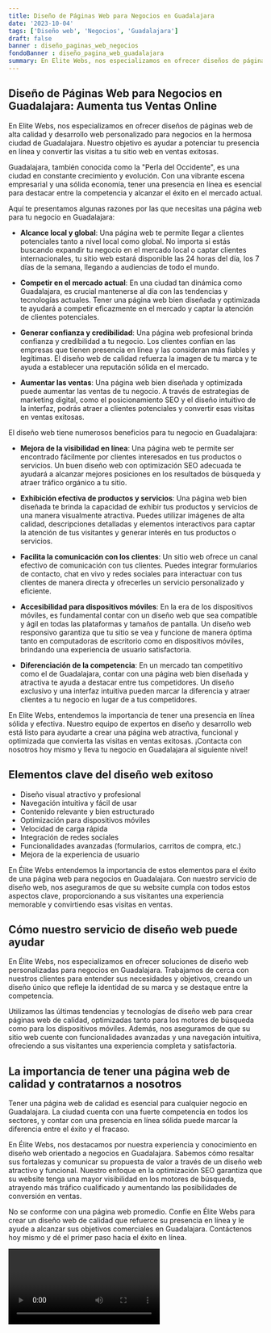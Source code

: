```yaml
---
title: Diseño de Páginas Web para Negocios en Guadalajara
date: '2023-10-04'
tags: ['Diseño web', 'Negocios', 'Guadalajara']
draft: false
banner : diseño_paginas_web_negocios
fondoBanner : diseño_pagina_web_guadalajara
summary: En Elite Webs, nos especializamos en ofrecer diseños de páginas web de alta calidad y desarrollo web personalizado para negocios en la hermosa ciudad de Guadalajara. Nuestro objetivo es ayudar a potenciar tu presencia en línea y convertir las visitas a tu sitio web en ventas exitosas. 
---
```


## Diseño de Páginas Web para Negocios en Guadalajara: Aumenta tus Ventas Online

En Elite Webs, nos especializamos en ofrecer diseños de páginas web de alta calidad y desarrollo web personalizado para negocios en la hermosa ciudad de Guadalajara. Nuestro objetivo es ayudar a potenciar tu presencia en línea y convertir las visitas a tu sitio web en ventas exitosas. 

Guadalajara, también conocida como la "Perla del Occidente", es una ciudad en constante crecimiento y evolución. Con una vibrante escena empresarial y una sólida economía, tener una presencia en línea es esencial para destacar entre la competencia y alcanzar el éxito en el mercado actual. 

Aquí te presentamos algunas razones por las que necesitas una página web para tu negocio en Guadalajara:

- **Alcance local y global**: Una página web te permite llegar a clientes potenciales tanto a nivel local como global. No importa si estás buscando expandir tu negocio en el mercado local o captar clientes internacionales, tu sitio web estará disponible las 24 horas del día, los 7 días de la semana, llegando a audiencias de todo el mundo.

- **Competir en el mercado actual**: En una ciudad tan dinámica como Guadalajara, es crucial mantenerse al día con las tendencias y tecnologías actuales. Tener una página web bien diseñada y optimizada te ayudará a competir eficazmente en el mercado y captar la atención de clientes potenciales.

- **Generar confianza y credibilidad**: Una página web profesional brinda confianza y credibilidad a tu negocio. Los clientes confían en las empresas que tienen presencia en línea y las consideran más fiables y legítimas. El diseño web de calidad refuerza la imagen de tu marca y te ayuda a establecer una reputación sólida en el mercado.

- **Aumentar las ventas**: Una página web bien diseñada y optimizada puede aumentar las ventas de tu negocio. A través de estrategias de marketing digital, como el posicionamiento SEO y el diseño intuitivo de la interfaz, podrás atraer a clientes potenciales y convertir esas visitas en ventas exitosas.

El diseño web tiene numerosos beneficios para tu negocio en Guadalajara:

- **Mejora de la visibilidad en línea**: Una página web te permite ser encontrado fácilmente por clientes interesados en tus productos o servicios. Un buen diseño web con optimización SEO adecuada te ayudará a alcanzar mejores posiciones en los resultados de búsqueda y atraer tráfico orgánico a tu sitio.

- **Exhibición efectiva de productos y servicios**: Una página web bien diseñada te brinda la capacidad de exhibir tus productos y servicios de una manera visualmente atractiva. Puedes utilizar imágenes de alta calidad, descripciones detalladas y elementos interactivos para captar la atención de tus visitantes y generar interés en tus productos o servicios.

- **Facilita la comunicación con los clientes**: Un sitio web ofrece un canal efectivo de comunicación con tus clientes. Puedes integrar formularios de contacto, chat en vivo y redes sociales para interactuar con tus clientes de manera directa y ofrecerles un servicio personalizado y eficiente.

- **Accesibilidad para dispositivos móviles**: En la era de los dispositivos móviles, es fundamental contar con un diseño web que sea compatible y ágil en todas las plataformas y tamaños de pantalla. Un diseño web responsivo garantiza que tu sitio se vea y funcione de manera óptima tanto en computadoras de escritorio como en dispositivos móviles, brindando una experiencia de usuario satisfactoria.

- **Diferenciación de la competencia**: En un mercado tan competitivo como el de Guadalajara, contar con una página web bien diseñada y atractiva te ayuda a destacar entre tus competidores. Un diseño exclusivo y una interfaz intuitiva pueden marcar la diferencia y atraer clientes a tu negocio en lugar de a tus competidores.

En Elite Webs, entendemos la importancia de tener una presencia en línea sólida y efectiva. Nuestro equipo de expertos en diseño y desarrollo web está listo para ayudarte a crear una página web atractiva, funcional y optimizada que convierta las visitas en ventas exitosas. ¡Contacta con nosotros hoy mismo y lleva tu negocio en Guadalajara al siguiente nivel!

<GifSeo />

<Cta />

## Elementos clave del diseño web exitoso

- Diseño visual atractivo y profesional
- Navegación intuitiva y fácil de usar
- Contenido relevante y bien estructurado
- Optimización para dispositivos móviles
- Velocidad de carga rápida
- Integración de redes sociales
- Funcionalidades avanzadas (formularios, carritos de compra, etc.)
- Mejora de la experiencia de usuario

En Élite Webs entendemos la importancia de estos elementos para el éxito de una página web para negocios en Guadalajara. Con nuestro servicio de diseño web, nos aseguramos de que su website cumpla con todos estos aspectos clave, proporcionando a sus visitantes una experiencia memorable y convirtiendo esas visitas en ventas.

## Cómo nuestro servicio de diseño web puede ayudar

En Élite Webs, nos especializamos en ofrecer soluciones de diseño web personalizadas para negocios en Guadalajara. Trabajamos de cerca con nuestros clientes para entender sus necesidades y objetivos, creando un diseño único que refleje la identidad de su marca y se destaque entre la competencia.

Utilizamos las últimas tendencias y tecnologías de diseño web para crear páginas web de calidad, optimizadas tanto para los motores de búsqueda como para los dispositivos móviles. Además, nos aseguramos de que su sitio web cuente con funcionalidades avanzadas y una navegación intuitiva, ofreciendo a sus visitantes una experiencia completa y satisfactoria.

## La importancia de tener una página web de calidad y contratarnos a nosotros

Tener una página web de calidad es esencial para cualquier negocio en Guadalajara. La ciudad cuenta con una fuerte competencia en todos los sectores, y contar con una presencia en línea sólida puede marcar la diferencia entre el éxito y el fracaso.

En Élite Webs, nos destacamos por nuestra experiencia y conocimiento en diseño web orientado a negocios en Guadalajara. Sabemos cómo resaltar sus fortalezas y comunicar su propuesta de valor a través de un diseño web atractivo y funcional. Nuestro enfoque en la optimización SEO garantiza que su website tenga una mayor visibilidad en los motores de búsqueda, atrayendo más tráfico cualificado y aumentando las posibilidades de conversión en ventas.

No se conforme con una página web promedio. Confíe en Élite Webs para crear un diseño web de calidad que refuerce su presencia en línea y le ayude a alcanzar sus objetivos comerciales en Guadalajara. Contáctenos hoy mismo y dé el primer paso hacia el éxito en línea.

<Video />

<CtaBot job='Negocios' city='Guadalajara'/>

<Gmaps query='Guadalajara+españa+maps' />